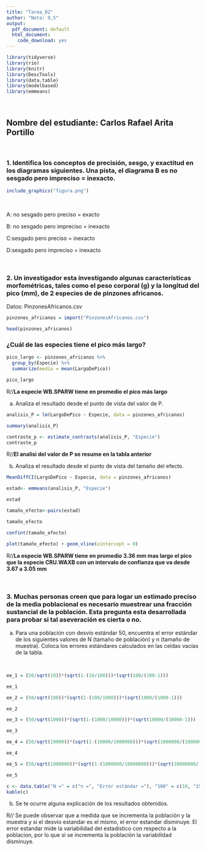 ```yaml
---
title: "Tarea_02"
author: "Nota: 9,5"
output:
  pdf_document: default
  html_document:
    code_download: yes
---
```


```r
library(tidyverse)
library(rio)
library(knitr)
library(DescTools)
library(data.table)
library(modelbased)
library(emmeans)
```

<br>

## Nombre del estudiante: **Carlos Rafael Arita Portillo**

<br>

### 1. Identifica los conceptos de precisión, sesgo, y exactitud en los diagramas siguientes. Una pista, el diagrama B es no sesgado pero impreciso = inexacto.

```r
include_graphics("figura.png")
```

<br>

A: no sesgado pero preciso = exacto

B: no sesgado pero impreciso = inexacto

C:sesgado pero preciso = inexacto

D:sesgado pero impreciso = inexacto

<br>

### 2. Un investigador esta investigando algunas características morfométricas, tales como el peso corporal (g) y la longitud del pico (mm), de 2 especies de de pinzones africanos.

Datos: PinzonesAfricanos.csv

```r
pinzones_africanos = import("PinzonesAfricanos.csv")
```

```r
head(pinzones_africanos)
```

### ¿Cuál de las especies tiene el pico más largo?

```r
pico_largo <- pinzones_africanos %>%
  group_by(Especie) %>%
  summarize(media = mean(LargoDePico))
```

```r
pico_largo
```

R//**La especie WB.SPARW tiene en promedio el pico más largo**

a.  Analiza el resultado desde el punto de vista del valor de P.

```r
analisis_P = lm(LargoDePico ~ Especie, data = pinzones_africanos)
```

```r
summary(analisis_P)
```

```r
contraste_p <- estimate_contrasts(analisis_P, "Especie")
contraste_p
```

R//**El analisi del valor de P se resume en la tabla anterior**

\textcolor{red}{Pero como se intepreta?}

b.  Analiza el resultado desde el punto de vista del tamaño del efecto.

```r
MeanDiffCI(LargoDePico ~ Especie, data = pinzones_africanos)
```

```r
estad<- emmeans(analisis_P, "Especie")
```

```r
estad
```

```r
tamaño_efecto<-pairs(estad)
```

```r
tamaño_efecto
```

```r
confint(tamaño_efecto)
```

```r
plot(tamaño_efecto) + geom_vline(xintercept = 0)
```

R//**La especie WB.SPARW tiene en promedio 3.36 mm mas largo el pico que la especie CRU.WAXB con un intervalo de confianza que va desde 3.67 a 3.05 mm**

<br>

### 3. Muchas personas creen que para logar un estimado preciso de la media poblacional es necesario muestrear una fracción sustancial de la población. Esta pregunta esta desarrollada para probar si tal aseveración es cierta o no.

a.  Para una población con desvío estándar 50, encuentra el error estándar de los siguientes valores de N (tamaño de población) y n (tamaño de muestra). Coloca los errores estándares calculados en las celdas vacías de la tabla.

<br>

```r
ee_1 = (50/sqrt(10))*(sqrt(1-(10/100)))*(sqrt(100/(100-1)))
```

```r
ee_1
```

```r
ee_2 = (50/sqrt(100))*(sqrt(1-(100/1000)))*(sqrt(1000/(1000-1)))
```

```r
ee_2
```

```r
ee_3 = (50/sqrt(1000))*(sqrt(1-(1000/10000)))*(sqrt(10000/(10000-1)))
```

```r
ee_3
```

```r
ee_4 = (50/sqrt(10000))*(sqrt(1-(10000/1000000)))*(sqrt(1000000/(1000000-1)))
```

```r
ee_4
```

```r
ee_5 = (50/sqrt(1000000))*(sqrt(1-(1000000/10000000)))*(sqrt(10000000/(10000000-1)))
```

```r
ee_5
```

```r
c <- data.table("N =" = c("n =", "Error estándar ="), "100" = c(10, "15.07"), "1000" = c("100", "4.75"), "10000" = c("1000", "1.50"), "1000000" = c("10000", "0.49"), "10000000" = c("1000000", "0.04"))
kable(c)
```

b.  Se te ocurre alguna explicación de los resultados obtenidos.

R// Se puede observar que a medida que se incrementa la población y la muestra y si el desvio estandar es el mismo, el error estandar disminuye. El error estandar mide la variabilidad del estadistico con respecto a la poblacion, por lo que si se incrementa la población la variabilidad disminuye.







